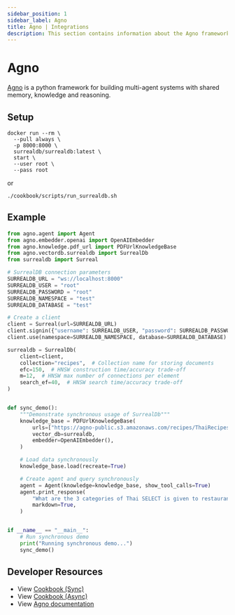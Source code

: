 ```yaml
---
sidebar_position: 1
sidebar_label: Agno
title: Agno | Integrations
description: This section contains information about the Agno framework and how to integrate it with SurrealDB.
---
```


# Agno

[Agno](https://github.com/agno-agi/agno) is a python framework for building multi-agent systems with shared memory, knowledge and reasoning.

## Setup

```shell
docker run --rm \
  --pull always \
  -p 8000:8000 \
  surrealdb/surrealdb:latest \
  start \
  --user root \
  --pass root
```

or

```shell
./cookbook/scripts/run_surrealdb.sh
```

## Example

```python
from agno.agent import Agent
from agno.embedder.openai import OpenAIEmbedder
from agno.knowledge.pdf_url import PDFUrlKnowledgeBase
from agno.vectordb.surrealdb import SurrealDb
from surrealdb import Surreal

# SurrealDB connection parameters
SURREALDB_URL = "ws://localhost:8000"
SURREALDB_USER = "root"
SURREALDB_PASSWORD = "root"
SURREALDB_NAMESPACE = "test"
SURREALDB_DATABASE = "test"

# Create a client
client = Surreal(url=SURREALDB_URL)
client.signin({"username": SURREALDB_USER, "password": SURREALDB_PASSWORD})
client.use(namespace=SURREALDB_NAMESPACE, database=SURREALDB_DATABASE)

surrealdb = SurrealDb(
    client=client,
    collection="recipes",  # Collection name for storing documents
    efc=150,  # HNSW construction time/accuracy trade-off
    m=12,  # HNSW max number of connections per element
    search_ef=40,  # HNSW search time/accuracy trade-off
)


def sync_demo():
    """Demonstrate synchronous usage of SurrealDb"""
    knowledge_base = PDFUrlKnowledgeBase(
        urls=["https://agno-public.s3.amazonaws.com/recipes/ThaiRecipes.pdf"],
        vector_db=surrealdb,
        embedder=OpenAIEmbedder(),
    )

    # Load data synchronously
    knowledge_base.load(recreate=True)

    # Create agent and query synchronously
    agent = Agent(knowledge=knowledge_base, show_tool_calls=True)
    agent.print_response(
        "What are the 3 categories of Thai SELECT is given to restaurants overseas?",
        markdown=True,
    )


if __name__ == "__main__":
    # Run synchronous demo
    print("Running synchronous demo...")
    sync_demo()
```

## Developer Resources

- View [Cookbook (Sync)](https://github.com/agno-agi/agno/blob/main/cookbook/agent_concepts/knowledge/vector_dbs/surrealdb/surreal_db.py)
- View [Cookbook (Async)](https://github.com/agno-agi/agno/blob/main/cookbook/agent_concepts/knowledge/vector_dbs/surrealdb/async_surreal_db.py)
- View [Agno documentation](https://docs.agno.com/vectordb/surrealdb)
